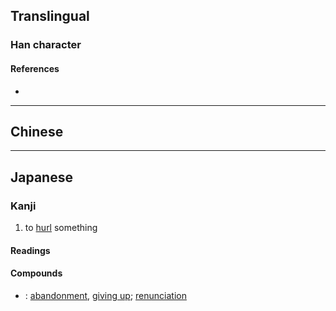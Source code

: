 {{character info/new}}
{{also|拋}}
==Translingual==

===Han character===
{{Han char|rn=64|rad=手|as=04|sn=7|four=|canj=QKNS|ids=⿰扌⿺九力}}

====References====
* {{Han ref|kx=0422.121|dkj=11901|hdz=31842.020|uh=629B|ud=25243}}

----

==Chinese==
{{zh-see|拋}}

----

==Japanese==

===Kanji===
{{ja-kanji|grade=|rs=手04|kyu=拋}}

# to [[hurl]] something

====Readings====
{{ja-readings
|goon=[[ひょう]] (hyō), {{qualifier|historical}} [[へう]] (heu)
|kanon=[[ほう]] (hō), {{qualifier|historical}} [[はう]] (hau)
|kun=[[なげうつ]] ([[抛つ]], nageutsu)
}}

====Compounds====
{{der-top|Compounds}}
* {{ja-r|抛棄|ほうき}}: [[abandonment]], [[giving up]]; [[renunciation]]
{{der-bottom}}